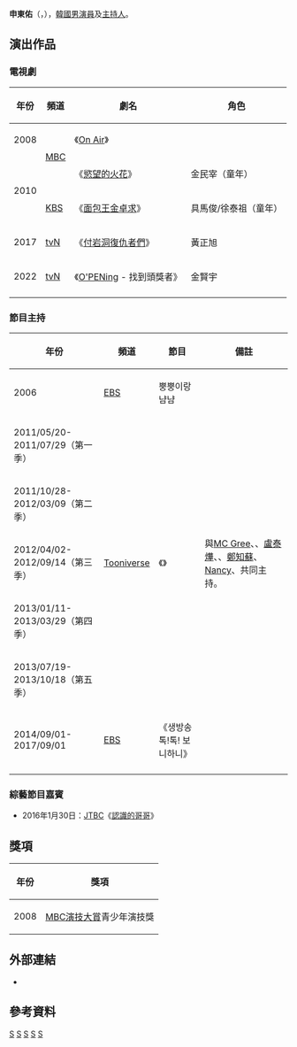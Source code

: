 {{expand|time=2016-06-07T20:50:42+00:00}}
{{unreferenced|time=2016-06-07T20:50:42+00:00}}
{{藝人
|姓名 = 申東佑
|類型 = 男演員
|圖片 = Shin Dong-Woo.jpg
|圖片尺寸 = 
|圖片簡介 = 
|本名 = 
|外文名 = 신동우
|外文 = 
|羅馬拼音 = Shin Dongwoo
|英文名 =
|暱稱 =
|其他藝名 = 
|國籍 = {{KOR}}
|出生日期 = {{birth_date_and_age|1998|11|25}}
|出生地點 = {{KOR}}[[大田廣域市|大田廣域市]]
|語言 = [[韓語|韓語]]
|教育程度 = [[翰林演藝藝術高等學校|翰林演藝藝術高等學校]](畢業)
|職業 = [[演員|演員]]、[[主持人|主持人]]
|出道作品 = 
|出道日期 = 
|代表作品 = 
|活躍年代 =
|唱片公司 = 
|經紀公司 = 
|相關團體 = 
|網站 = 
}}

'''申東佑'''（{{lang-ko|'''신동우'''}}，{{bd|1998年|11月25日}}），[[韓國|韓國]][[男演員|男演員]]及[[主持人|主持人]]。

== 演出作品==
=== 電視劇 ===
{| class="wikitable"
|-
! 年份 || 頻道 || 劇名 || 角色 
|-
| 2008 || rowspan=2 | [[文化廣播_(韓國)|MBC]] ||《[[On_Air|On Air]]》||
|-
| rowspan=2 | 2010 || 《[[慾望的火花|慾望的火花]]》|| 金民宰（童年）
|-
| [[韓國廣播公司|KBS]] ||《[[面包王金卓求|面包王金卓求]]》|| 具馬俊/徐泰祖（童年）
|-
| 2017 || [[tvN|tvN]] || 《[[付岩洞復仇者們|付岩洞復仇者們]]》 || 黃正旭
|-
| 2022 || [[tvN|tvN]] || 《[[O'PENing|O'PENing]] - 找到頭獎者》 || 金賢宇
|-
|}

=== 節目主持 ===
{| class="wikitable"
|-
! 年份 || 頻道 || 節目 || 備註 
|-
| 2006 || [[EBS|EBS]] || 뿡뿡이랑 냠냠 ||
|-
| 2011/05/20-2011/07/29（第一季） || rowspan=5 | [[Tooniverse|Tooniverse]] ||rowspan=5 | 《{{link-ko|由於電影放映|막이래쇼}}》|| rowspan=5 |與[[MC_Gree|MC Gree]]、{{lk|金裕貞 (演員)|김유정 (배우)|金裕貞}}、[[盧泰燁|盧泰燁]]、{{link-ko|徐智熙|서지희}}、[[鄭知蘇|鄭知蘇]]、[[南希·麥多尼|Nancy]]、{{link-ko|金慧賢|김혜인 (방송인)}}共同主持。
|-
| 2011/10/28-2012/03/09（第二季）
|-
| 2012/04/02-2012/09/14（第三季）
|-
| 2013/01/11-2013/03/29（第四季）
|-
| 2013/07/19-2013/10/18（第五季）
|-
| 2014/09/01-2017/09/01 || [[EBS|EBS]] || 《생방송 톡!톡! 보니하니》 ||
|-
|}

=== 綜藝節目嘉賓 ===
*2016年1月30日：[[JTBC|JTBC]]《[[認識的哥哥|認識的哥哥]]》

==獎項==
{| class="wikitable" width=60%
!年份
!獎項
|-
! 2008
|[[MBC演技大賞|MBC演技大賞]]青少年演技獎
|}

== 外部連結 ==
{{Commons category|Shin Dongwoo}}
*{{instagram|shellter1125|Shin Dongwoo}}{{ko}}
==參考資料==


{{金銀淑作品}}
[[Category:韓國前兒童演員|S]]
[[Category:韓國電視演員|S]]
[[Category:韓國電影演員|S]]
[[Category:大田廣域市出身人物|S]]
[[Category:申姓|S]]
